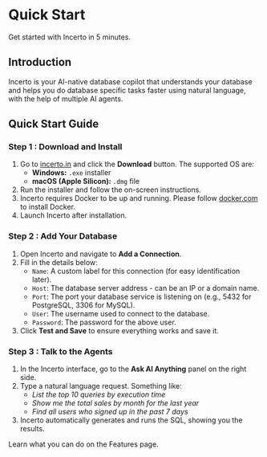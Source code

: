 # Quick Start
Get started with Incerto in 5 minutes.

## Introduction

Incerto is your AI-native database copilot that understands your database and helps you do database specific tasks faster using natural language, with the help of multiple AI agents.

## Quick Start Guide

### Step 1 : Download and Install

1. Go to [incerto.in](https://incerto.in) and click the **Download** button. The supported OS are:
   - **Windows:** `.exe` installer
   - **macOS (Apple Silicon):** `.dmg` file
2. Run the installer and follow the on-screen instructions.
3. Incerto requires Docker to be up and running. Please follow [docker.com](https://www.docker.com/get-started/) to install Docker.
4. Launch Incerto after installation.

### Step 2 : Add Your Database

1. Open Incerto and navigate to **Add a Connection**.
2. Fill in the details below:
   - `Name`: A custom label for this connection (for easy identification later).
   - `Host`: The database server address - can be an IP or a domain name.
   - `Port`: The port your database service is listening on (e.g., 5432 for PostgreSQL, 3306 for MySQL).
   - `User`: The username used to connect to the database.
   - `Password`: The password for the above user.
3. Click **Test and Save** to ensure everything works and save it.

### Step 3 : Talk to the Agents

1. In the Incerto interface, go to the **Ask AI Anything** panel on the right side.
2. Type a natural language request. Something like:
   - *List the top 10 queries by execution time*
   - *Show me the total sales by month for the last year*  
   - *Find all users who signed up in the past 7 days*
3. Incerto automatically generates and runs the SQL, showing you the results.

Learn what you can do on the Features page.